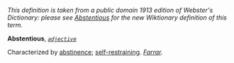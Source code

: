 ''This definition is taken from a public domain 1913 edition of Webster's Dictionary: please see [[Abstentious]] for the new Wiktionary definition of this term.''

'''Abstentious''', ''<code>[[adjective (part of speech)|adjective]]</code>''

Characterized by [[abstinence]]; [[self-restraining]]. ''[[Farrar (source)|Farrar]].''